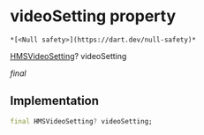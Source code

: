 # videoSetting property

    *[<Null safety>](https://dart.dev/null-safety)*

[HMSVideoSetting](../../hmssdk_flutter/HMSVideoSetting-class)? videoSetting

_final_

## Implementation

```dart
final HMSVideoSetting? videoSetting;


```
